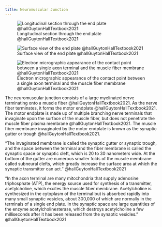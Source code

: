 ```yaml
---
title: Neuromuscular Junction
---
```



:::{layout-ncol="2"}

![Longitudinal section through the end plate @hallGuytonHallTextbook2021](/The Archive/Physiology/Muscle/images/fig7.1a hallGuytonHallTextbook2021.png)

![Surface view of the end plate @hallGuytonHallTextbook2021](/The Archive/Physiology/Muscle/images/fig7.1b hallGuytonHallTextbook2021.png)

:::
![Electron micrographic appearance of the contact point between a single axon terminal and the muscle fiber membrane @hallGuytonHallTextbook2021](/The Archive/Physiology/Muscle/images/fig7.1c hallGuytonHallTextbook2021.png)


The neuromuscular junction consists of a large myelinated nerve terminating onto a muscle fiber @hallGuytonHallTextbook2021.
As the nerve fiber terminates, it forms the motor endplate @hallGuytonHallTextbook2021.
The motor endplate is made up of multiple branching nerve terminals that invaginate upon the surface of the muscle fiber, but does not penetrate the muscle fiber plasma membrane @hallGuytonHallTextbook2021.
The muscle fiber membrane invaginated by the motor endplate is known as the synaptic gutter or trough @hallGuytonHallTextbook2021.

"The invaginated membrane is called the synaptic gutter or synaptic trough, and the space between the terminal and the fiber membrane is called the synaptic space or synaptic cleft, which is 20 to 30 nanometers wide. At the bottom of the gutter are numerous smaller folds of the muscle membrane called subneural clefts, which greatly increase the surface area at which the synaptic transmitter can act." @hallGuytonHallTextbook2021 

"In the axon terminal are many mitochondria that supply adenosine triphosphate (ATP), the energy source used for synthesis of a transmitter, acetylcholine, which excites the muscle fiber membrane. Acetylcholine is synthesized in the cytoplasm of the terminal but is absorbed rapidly into many small synaptic vesicles, about 300,000 of which are normally in the terminals of a single end plate. In the synaptic space are large quantities of the enzyme acetylcholinesterase, which destroys acetylcholine a few milliseconds after it has been released from the synaptic vesicles." @hallGuytonHallTextbook2021 


